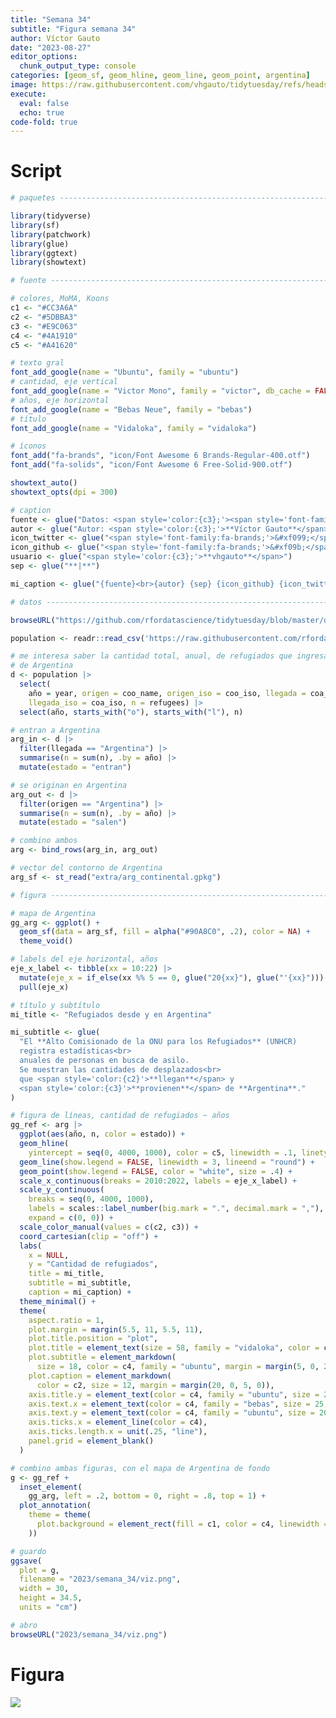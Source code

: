```yaml
---
title: "Semana 34"
subtitle: "Figura semana 34"
author: Víctor Gauto
date: "2023-08-27"
editor_options:
  chunk_output_type: console
categories: [geom_sf, geom_hline, geom_line, geom_point, argentina]
image: https://raw.githubusercontent.com/vhgauto/tidytuesday/refs/heads/main/2023/semana_34/viz.png
execute:
  eval: false
  echo: true
code-fold: true
---
```



# Script

```r

# paquetes ----------------------------------------------------------------

library(tidyverse)
library(sf)
library(patchwork)
library(glue)
library(ggtext)
library(showtext)

# fuente ------------------------------------------------------------------

# colores, MoMA, Koons
c1 <- "#CC3A6A"
c2 <- "#5DBBA3"
c3 <- "#E9C063"
c4 <- "#4A1910"
c5 <- "#A41620"

# texto gral
font_add_google(name = "Ubuntu", family = "ubuntu")
# cantidad, eje vertical
font_add_google(name = "Victor Mono", family = "victor", db_cache = FALSE)
# años, eje horizontal
font_add_google(name = "Bebas Neue", family = "bebas")
# título
font_add_google(name = "Vidaloka", family = "vidaloka")

# íconos
font_add("fa-brands", "icon/Font Awesome 6 Brands-Regular-400.otf")
font_add("fa-solids", "icon/Font Awesome 6 Free-Solid-900.otf")

showtext_auto()
showtext_opts(dpi = 300)

# caption
fuente <- glue("Datos: <span style='color:{c3};'><span style='font-family:mono;'>{{<b>tidytuesdayR</b>}}</span> semana 34. UNHCR, {{refugees}}</span>")
autor <- glue("Autor: <span style='color:{c3};'>**Víctor Gauto**</span>")
icon_twitter <- glue("<span style='font-family:fa-brands;'>&#xf099;</span>")
icon_github <- glue("<span style='font-family:fa-brands;'>&#xf09b;</span>")
usuario <- glue("<span style='color:{c3};'>**vhgauto**</span>")
sep <- glue("**|**")

mi_caption <- glue("{fuente}<br>{autor} {sep} {icon_github} {icon_twitter} {usuario}")

# datos -------------------------------------------------------------------

browseURL("https://github.com/rfordatascience/tidytuesday/blob/master/data/2023/2023-08-22/readme.md")

population <- readr::read_csv('https://raw.githubusercontent.com/rfordatascience/tidytuesday/master/data/2023/2023-08-22/population.csv')

# me interesa saber la cantidad total, anual, de refugiados que ingresan y salen
# de Argentina
d <- population |> 
  select(
    año = year, origen = coo_name, origen_iso = coo_iso, llegada = coa_name,
    llegada_iso = coa_iso, n = refugees) |> 
  select(año, starts_with("o"), starts_with("l"), n)

# entran a Argentina
arg_in <- d |> 
  filter(llegada == "Argentina") |> 
  summarise(n = sum(n), .by = año) |> 
  mutate(estado = "entran")

# se originan en Argentina
arg_out <- d |> 
  filter(origen == "Argentina") |> 
  summarise(n = sum(n), .by = año) |> 
  mutate(estado = "salen")

# combino ambos
arg <- bind_rows(arg_in, arg_out)

# vector del contorno de Argentina
arg_sf <- st_read("extra/arg_continental.gpkg")

# figura ------------------------------------------------------------------

# mapa de Argentina
gg_arg <- ggplot() +
  geom_sf(data = arg_sf, fill = alpha("#90A8C0", .2), color = NA) +
  theme_void()

# labels del eje horizontal, años
eje_x_label <- tibble(xx = 10:22) |> 
  mutate(eje_x = if_else(xx %% 5 == 0, glue("20{xx}"), glue("'{xx}"))) |> 
  pull(eje_x)

# título y subtítulo
mi_title <- "Refugiados desde y en Argentina"

mi_subtitle <- glue(
  "El **Alto Comisionado de la ONU para los Refugiados** (UNHCR)
  registra estadísticas<br>
  anuales de personas en busca de asilo. 
  Se muestran las cantidades de desplazados<br>
  que <span style='color:{c2}'>**llegan**</span> y 
  <span style='color:{c3}'>**provienen**</span> de **Argentina**."
)

# figura de líneas, cantidad de refugiados ~ años
gg_ref <- arg |> 
  ggplot(aes(año, n, color = estado)) +
  geom_hline(
    yintercept = seq(0, 4000, 1000), color = c5, linewidth = .1, linetype = "ff") +
  geom_line(show.legend = FALSE, linewidth = 3, lineend = "round") +
  geom_point(show.legend = FALSE, color = "white", size = .4) +
  scale_x_continuous(breaks = 2010:2022, labels = eje_x_label) +
  scale_y_continuous(
    breaks = seq(0, 4000, 1000),
    labels = scales::label_number(big.mark = ".", decimal.mark = ","),
    expand = c(0, 0)) +
  scale_color_manual(values = c(c2, c3)) +
  coord_cartesian(clip = "off") +
  labs(
    x = NULL,
    y = "Cantidad de refugiados",
    title = mi_title,
    subtitle = mi_subtitle,
    caption = mi_caption) +
  theme_minimal() +
  theme(
    aspect.ratio = 1,
    plot.margin = margin(5.5, 11, 5.5, 11),
    plot.title.position = "plot",
    plot.title = element_text(size = 58, family = "vidaloka", color = c5),
    plot.subtitle = element_markdown(
      size = 18, color = c4, family = "ubuntu", margin = margin(5, 0, 25, 0)),
    plot.caption = element_markdown(
      color = c2, size = 12, margin = margin(20, 0, 5, 0)),
    axis.title.y = element_text(color = c4, family = "ubuntu", size = 20),
    axis.text.x = element_text(color = c4, family = "bebas", size = 25, margin = margin(5, 0, 0, 0)),
    axis.text.y = element_text(color = c4, family = "ubuntu", size = 20),
    axis.ticks.x = element_line(color = c4),
    axis.ticks.length.x = unit(.25, "line"),
    panel.grid = element_blank()
  )

# combino ambas figuras, con el mapa de Argentina de fondo
g <- gg_ref + 
  inset_element(
    gg_arg, left = .2, bottom = 0, right = .8, top = 1) +
  plot_annotation(
    theme = theme(
      plot.background = element_rect(fill = c1, color = c4, linewidth = 3)
    ))

# guardo
ggsave(
  plot = g,
  filename = "2023/semana_34/viz.png",
  width = 30,
  height = 34.5,
  units = "cm")

# abro
browseURL("2023/semana_34/viz.png")
```

# Figura

![](https://raw.githubusercontent.com/vhgauto/tidytuesday/refs/heads/main/2023/semana_34/viz.png)



